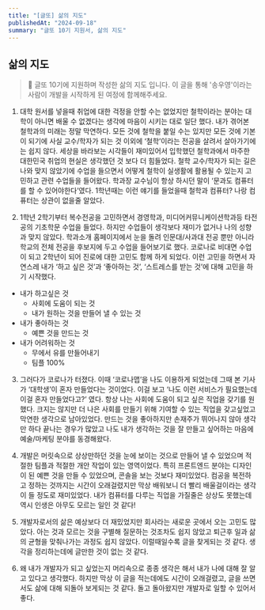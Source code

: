 ```yaml
---
title: "[글또] 삶의 지도"
publishedAt: "2024-09-18"
summary: "글또 10기 지원서, 삶의 지도"
---
```


## 삶의 지도

> 📍 글또 10기에 지원하며 작성한 삶의 지도 입니다. 이 글을 통해 '송우영'이라는 사람이 개발을 시작하게 된 여정에 함께해주세요.

1. 대학 원서를 넣을때 취업에 대한 걱정을 안할 수는 없었지만 철학이라는 분야는 대학이 아니면 배울 수 없겠다는 생각에 마음이 시키는 대로 일단 했다. 내가 겪어본 철학과의 미래는 정말 막연하다. 모든 것에 철학을 붙일 수는 있지만 모든 것에 기본이 되기에 사실 교수/학자가 되는 것 이외에 ‘철학’이라는 전공을 살려서 살아가기에는 쉽지 않다. 세상을 바라보는 시각들이 재미있어서 입학했던 철학과에서 마주한 대한민국 취업의 현실은 생각했던 것 보다 더 힘들었다. 철학 교수/학자가 되는 길은 나와 맞지 않았기에 수업을 들으면서 어떻게 철학이 실생활에 활용될 수 있는지 고민하고 관련 수업들을 들어왔다. 학과장 교수님이 항상 하시던 말이 ‘문과도 컴퓨터를 할 수 있어야한다’였다. 1학년때는 이런 얘기를 들었을때 철학과 컴퓨터? 나랑 컴퓨터는 상관이 없을줄 알았다.

2. 1학년 2학기부터 복수전공을 고민하면서 경영학과, 미디어커뮤니케이션학과등 타전공의 기초학문 수업을 들었다. 하지만 수업들이 생각보다 재미가 없거나 나의 성향과 맞지 않았다. 학과소개 홈페이지에서 눈을 돌려 인문대/사과대 전공 뿐만 아니라 학교의 전체 전공을 후보지에 두고 수업을 들어보기로 했다. 코로나로 비대면 수업이 되고 2학년이 되어 진로에 대한 고민도 함께 하게 되었다. 이런 고민을 하면서 자연스레 내가 ‘하고 싶은 것’과 ‘좋아하는 것’, ‘스트레스를 받는 것’에 대해 고민을 하기 시작했다.

- 내가 하고싶은 것
  - 사회에 도움이 되는 것
  - 내가 원하는 것을 만들어 낼 수 있는 것
- 내가 좋아하는 것
  - 예쁜 것을 만드는 것
- 내가 어려워하는 것
  - 무에서 유를 만들어내기
  - 팀플 100%

3. 그러다가 코로나가 터졌다. 이때 ‘코로나맵’을 나도 이용하게 되었는데 그때 본 기사가 ‘대학생’이 혼자 만들었다는 것이었다. 이걸 보고 ‘나도 이런 서비스가 필요했는데 이걸 혼자 만들었다고?’ 였다. 항상 나는 사회에 도움이 되고 싶은 직업을 갖기를 원했다. 크지는 않지만 더 나은 사회를 만들기 위해 기여할 수 있는 직업을 갖고싶었고 막연한 생각으로 남아있었다. 만드는 것을 좋아하지만 손재주가 뛰어나지 않아 생각만 하다 끝나는 경우가 많았고 나도 내가 생각하는 것을 잘 만들고 싶어하는 마음에 예술/마케팅 분야를 동경해왔다.

4. 개발은 머릿속으로 상상만하던 것을 눈에 보이는 것으로 만들어 낼 수 있었으며 적절한 팀플과 적절한 개안 작업이 있는 영역이었다. 특히 프론트엔드 분야는 디자인이 된 예쁜 것을 만들 수 있었으며, 콘솔을 보는 것보다 재미있었다. 컴공을 복전하고 정하는 것까지는 시간이 오래걸렸지만 막상 배워보니 더 빨리 배울걸이라는 생각이 들 정도로 재미있었다. 내가 컴퓨터를 다루는 직업을 가질줄은 상상도 못했는데 역시 인생은 아무도 모르는 일인 것 같다!

5. 개발자로서의 삶은 예상보다 더 재밌었지만 회사라는 새로운 곳에서 오는 고민도 많았다. 아는 것과 모르는 것을 구별해 질문하는 것조차도 쉽지 않았고 퇴근후 일과 삶의 균형을 맞춰나가는 과정도 쉽지 않았다. 이럴때일수록 글을 찾게되는 것 같다. 생각을 정리하는데에 글만한 것이 없는 것 같다.

6. 왜 내가 개발자가 되고 싶었는지 머리속으로 종종 생각은 해서 내가 나에 대해 잘 알고 있다고 생각했다. 하지만 막상 이 글을 적는데에도 시간이 오래걸렸고, 글을 쓰면서도 삶에 대해 되돌아 보게되는 것 같다. 돌고 돌아왔지만 개발자로 일할 수 있어서 좋다.
